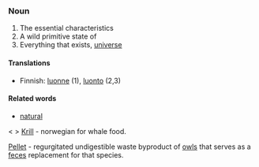 ===Noun===
#The essential characteristics 
#A wild primitive state of 
#Everything that exists, [[universe]]

====Translations====
*Finnish: [[luonne]] (1), [[luonto]] (2,3)

====Related words====

*[[natural]]

<<!-- What are these?!  -->>
[[Krill]] - norwegian for whale food.

[[Pellet]] - regurgitated undigestible waste byproduct of [[owl]]s that serves as a [[feces]] replacement for that species.